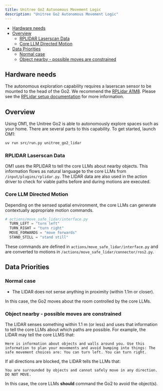 ```yaml
---
title: Unitree Go2 Autonomous Movement Logic
description: "Unitree Go2 Autonomous Movement Logic"
---
```


- [Hardware needs](#hardware-needs)
- [Overview](#overview)
  * [RPLIDAR Laserscan Data](#rplidar-laserscan-data)
  * [Core LLM Directed Motion](#core-llm-directed-motion)
- [Data Priorities](#data-priorities)
  * [Normal case](#normal-case)
  * [Object nearby - possible moves are constrained](#object-nearby-possible-moves-are-constrained)

## Hardware needs

The autonomous exploration capability requires a laserscan sensor to be mounted to the head of the Go2. We recommend the [RPLidar A1M8](https://bucket-download.slamtec.com/d1e428e7efbdcd65a8ea111061794fb8d4ccd3a0/LD108_SLAMTEC_rplidar_datasheet_A1M8_v3.0_en.pdf). Please see the [RPLidar setup documentation](motion_planning_lidarA1M8) for more information.

## Overview

Using OM1, the Unitree Go2 is able to autonomously explore spaces such as your home. There are several parts to this capability. To get started, launch OM1:

```bash Run OM1
uv run src/run.py unitree_go2_lidar
```

### RPLIDAR Laserscan Data

OM1 uses the RPLIDAR to tell the core LLMs about nearby objects. This information flows as natural language to the core LLMs from `/input/plugins/rplidar.py`. The LIDAR data are also used in the action driver to check for viable paths before and during motions are executed. 

### Core LLM Directed Motion

Depending on the sensed spatial environment, the core LLMs can generate contextually appropriate motion commands. 

```py
# actions/move_safe_lidar/interface.py
  TURN_LEFT = "turn left"
  TURN_RIGHT = "turn right"
  MOVE_FORWARDS = "move forwards"
  STAND_STILL = "stand still"
```
These commands are defined in `actions/move_safe_lidar/interface.py` and are converted to motions in `/actions/move_safe_lidar/connector/ros2.py`.

## Data Priorities

### Normal case

* The LIDAR does not sense anything in proximity (within 1.1m or closer).

In this case, the Go2 moves about the room controlled by the core LLMs. 

### Object nearby - possible moves are constrained

The LIDAR senses something within 1.1 m (or less) and uses that information to tell the core LLMs about which paths are possible. For example, the LIDAR may tell the core LLMS that:

```
Here is information about objects and walls around you. Use this information to plan your movements and avoid bumping into things: The safe movement choices are: You can turn left. You can turn right. 
```

If all directions are blocked, the LIDAR tells the LLMs that:

```
You are surrounded by objects and cannot safely move in any direction. DO NOT MOVE.
```

In this case, the core LLMs **should** command the Go2 to avoid the object(s). 
